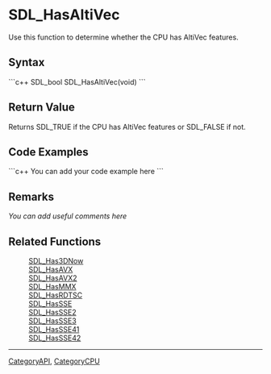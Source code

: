 <!-- pragma section-numbers off -->
<!-- pragma disable-camelcase -->

= SDL_HasAltiVec =
Use this function to determine whether the CPU has Alti<code></code>Vec features.


== Syntax ==
```c++
SDL_bool SDL_HasAltiVec(void)
```

== Return Value ==
Returns SDL_TRUE if the CPU has Alti<code></code>Vec features or SDL_FALSE if not.

== Code Examples ==
```c++
You can add your code example here
```

== Remarks ==
''You can add useful comments here''

== Related Functions ==
:[[SDL_Has3DNow]]
:[[SDL_HasAVX]]
:[[SDL_HasAVX2]]
:[[SDL_HasMMX]]
:[[SDL_HasRDTSC]]
:[[SDL_HasSSE]]
:[[SDL_HasSSE2]]
:[[SDL_HasSSE3]]
:[[SDL_HasSSE41]]
:[[SDL_HasSSE42]]

----
[[CategoryAPI]], [[CategoryCPU]]
